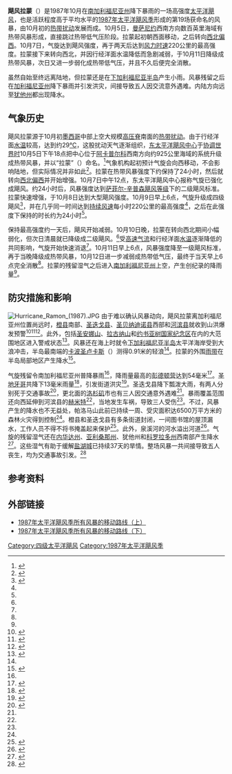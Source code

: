 {{noteTA
|G1=USState
}}
{{Infobox hurricane
| Name=飓风拉蒙<br />{{lang|en|Hurricane Ramon}}
| Type=飓风
| Year=1987
| Basin=EPac
| Image location=Ramon 10 oct 1987 1541Z.jpg
| Image name=1987年10月10日，正处最高强度的飓风拉蒙
| Formed=1987年10月5日
| Dissipated=1987年10月12日
| 1-min winds=120
| Pressure=
| Fatalities=间接造成五人丧生
| Damages=很小
| Areas=[[墨西哥|墨西哥]]（[[下加利福尼亚州|下加利福尼亚州]]）、[[美国西南部|美国西南部]]（[[加利福尼亚州|加利福尼亚州]]、[[内华达州|内华达州]]、[[亚利桑那州|亚利桑那州]]、[[犹他州|犹他州]]、[[科罗拉多州|科罗拉多州]]）
| Hurricane season=[[1987年太平洋飓风季|1987年太平洋飓风季]]
}}
'''飓风拉蒙'''（{{lang-en|Hurricane Ramon}}）是1987年10月在[[南加利福尼亚州|南加利福尼亚州]]降下暴雨的一场高强度[[太平洋飓风季|太平洋飓风]]，也是活跃程度高于平均水平的[[1987年太平洋飓风季|1987年太平洋飓风季]]形成的第19场获命名的风暴，由10月初的[[热带扰动|热带扰动]]发展而成。10月5日，[[曼萨尼约|曼萨尼约]]西南方向数百英里海域有热带风暴形成，直接跳过热带低气压阶段。拉蒙起初朝西面移动，之后转向[[罗盘方位|西北偏西]]。10月7日，气旋达到飓风强度，再于两天后达到[[最大持续风速|风力时速]]220公里的最高强度。拉蒙接下来转向西北，并因行经洋面水温降低而急剧减弱，于10月11日降级成热带风暴，次日又进一步弱化成热带低气压，并且不久后便完全消散。

虽然自始至终远离陆地，但拉蒙还是在[[下加利福尼亚半岛|下加利福尼亚半岛]]产生小雨。风暴残留之后在[[加利福尼亚州|加利福尼亚州]]降下暴雨并引发洪灾，间接导致五人因交流意外遇难。内陆方向远至[[犹他州|犹他州]]都出现降水。

== 气象历史 ==
{{Storm path|Ramon 1987 track.png}}
飓风拉蒙源于10月初[[墨西哥|墨西哥]]中部上空大规模[[高压脊|高压脊]]南面的[[热带扰动|热带扰动]]。由于行经洋面[[海面温度|水温]]较高，达到约29[[摄氏温标|℃]]，这股扰动天气逐渐组织，[[东太平洋飓风中心|东太平洋飓风中心]]于[[协调世界时|协调世界时]]10月5日下午18点把中心位于[[阿卡普尔科|阿卡普尔科]]西南方向约925公里海域的系统升级成热带风暴，并以“拉蒙”（{{lang|en|Ramon}}）命名。<ref name="1987phs">{{cite journal | author = R.L. Cross | year = 1988 | title = Eastern North Pacific Tropical Cyclones of 1987 | journal = Monthly Weather Review | publisher = American Meteorological Society | volume = 116 | accessdate = 2016-07-13 | url = http://journals.ametsoc.org/doi/pdf/10.1175/1520-0493.116.10.2106.1 | doi = 10.1175/1520-0493.116.10.2106.1 | bibcode = 1988MWRv..116.2106C | archive-date = 2020-06-06 | archive-url = https://web.archive.org/web/20200606181859/http://journals.ametsoc.org/doi/pdf/10.1175/1520-0493.116.10.2106.1 | dead-url = no }}</ref>气象机构起初预计气旋会向西移动，不会影响陆地，但实际情况并非如此<ref name="EPHC">{{cite journal | author1 = Eastern Pacific Hurricane Center | date = Fall 1988 | title = Annual data and verification tabulation, eastern North Pacific tropical storms and hurricanes, 1987 | author2 = E.B. Gunther | author3 = R.L. Cross | author4 = National Weather Service Western Region | publisher = [[美国国家气象局|National Weather Service]]}}</ref>。拉蒙在热带风暴强度下约保持了24小时，然后就转向[[罗盘方位|西北偏西]]并开始增强。{{lang|en|[[协调世界时|UTC]]}}10月7日中午12点，东太平洋飓风中心报称气旋已强化成飓风。约24小时后，风暴强度达到[[萨菲尔-辛普森飓风等级|萨菲尔-辛普森飓风等级]]下的二级飓风标准。拉蒙快速增强，于10月8日达到大型飓风强度。{{lang|en|UTC}}10月9日早上6点，气旋升级成四级飓风<ref name="EPAC HURDAT">{{cite web | author1 = [[国家飓风中心|National Hurricane Center]] | author2 = Hurricane Research Division | author3 = Central Pacific Hurricane Center | publisher = [[美国国家海洋和大气管理局|United States National Oceanic and Atmospheric Administration]]'s National Weather Service | title = The Northeast and North Central Pacific hurricane database 1949–2015 | accessdate = 2016-07-13 | format = [[文本文件|.TXT]] | archiveurl = https://web.archive.org/web/20160614024812/http://www.nhc.noaa.gov/data/hurdat/hurdat2-nepac-1949-2015-050916.txt | url = http://www.nhc.noaa.gov/data/hurdat/hurdat2-nepac-1949-2015-050916.txt | archivedate = 2016-06-14 | deadurl = no}}</ref>，并在几乎同一时间达到[[最大持续风速|持续风速]]每小时220公里的最高强度<ref name="1987phs" />，之后在此强度下保持的时长约为24小时<ref name="EPAC HURDAT" />。

保持最高强度约一天后，飓风开始减弱。10月10日晚，拉蒙在转向西北期间小幅弱化，但次日清晨就已降级成二级飓风。<ref name="EPAC HURDAT" />受[[高速气流|高速气流]]和行经洋面[[海面温度|水温]]逐渐降低的共同影响，气旋开始快速消退<ref name="1987phs" />。{{lang|en|UTC}}10月11日早上6点，风暴强度降至一级飓风标准，再于当晚降级成热带风暴，10月12日进一步减弱成热带低气压，最终于{{lang|en|UTC}}当天早上6点完全消散<ref name="EPAC HURDAT" />。拉蒙的残留湿气之后进入[[南加利福尼亚州|南加利福尼亚州]]上空，产生创纪录的降雨量<ref name="1987phs" />。

== 防灾措施和影响 ==
[[File:Hurricane_Ramon_(1987).JPG|thumb]]
由于难以确认风暴动向，飓风拉蒙离加利福尼亚州位置尚远时，[[橙县_(加利福尼亚州)|橙县]]南部、[[圣迭戈县_(加利福尼亚州)|圣迭戈县]]、[[圣贝纳迪诺县|圣贝纳迪诺县]]西部和[[河滨县|河滨县]]就收到山洪爆发预警<ref name="news3">{{cite news | title = Snow, Record Cold Hit U.S. | page = 1 | newspaper = The Gainesville Sun | date = 1987-10-13 | accessdate = 2016-07-13 | url = https://news.google.com/newspapers?id=DT9WAAAAIBAJ&sjid=CuoDAAAAIBAJ&pg=3562,3437942&dq=hurricane+california&hl=en | archive-date = 2021-01-03 | archive-url = https://web.archive.org/web/20210103185602/https://news.google.com/newspapers?id=DT9WAAAAIBAJ&sjid=CuoDAAAAIBAJ&pg=3562%2C3437942&dq=hurricane+california&hl=en | dead-url = no }}</ref><ref name="news1">{{cite news | author = McLean | title = West gets much-needed rain | date = 1987-10-13}}</ref><ref name="news2">{{cite news | author = Jack Jones | title = Hurricane Could Spawn Some Raine | newspaper = [[洛杉矶时报|The Los Angeles Times]] | date = 1987-10-10}}</ref>。此外，包括[[圣安娜山|圣安娜山]]、[[拉古纳山|拉古纳山]]和[[约书亚树国家公园|约书亚树国家纪念区]]在内的大范围地区进入警戒状态<ref name="news4">{{cite news | title = Storm Brings Record Rain | page = 5 | url = https://news.google.com/newspapers?id=XyFZAAAAIBAJ&sjid=zUYNAAAAIBAJ&pg=4856,1678895&dq=hurricane+california&hl=en | newspaper = The Union Democrat | date = 1987-10-13 | accessdate = 2016-07-13 | archive-date = 2021-01-21 | archive-url = https://web.archive.org/web/20210121104156/https://news.google.com/newspapers?id=XyFZAAAAIBAJ&sjid=zUYNAAAAIBAJ&pg=4856%2C1678895&dq=hurricane+california&hl=en | dead-url = no }}</ref>。风暴还在海上时就令[[下加利福尼亚半岛|下加利福尼亚半岛]]太平洋海岸受到大浪冲击，半岛最南端的[[卡波圣卢卡斯|卡波圣卢卡斯]]（{{lang|en|Cabo San Lucas}}）测得0.91米的轻浪<ref name="news2" />。拉蒙的外围[[雨带|雨带]]在半岛局部地区产生降水<ref name="LN">{{cite news | title = Cold on the Plains, Snow on Vermont | date = 1987-10-13 | agency = [[合众国际社|United Press International]]}}</ref>。

气旋残留令南加利福尼亚州普降暴雨<ref name="1987phs" />，降雨量最高的[[彭德顿营|彭德顿营]]达到54毫米<ref>{{cite report | title = A History of Significant Weather Events | url = http://www.wrh.noaa.gov/sgx/document/weatherhistory.pdf | year = 2005 | publisher = National Weather Service Forecast Office San Diego, California | work = National Oceanic and Atmospheric Administration | pages = 37 | accessdate = 2016-07-13 | format = [[便携式文档格式|PDF]] | deadurl = no | archiveurl = https://web.archive.org/web/20160120153201/http://www.wrh.noaa.gov/sgx/document/weatherhistory.pdf | archivedate = 2016-01-20}}</ref>。[[圣地亚哥_(加利福尼亚州)|圣地牙哥]]共降下13毫米雨量<ref>{{cite news | title = The Weather Today | newspaper = The Union Democrat | date = 1987-10-12 | accessdate = 2016-07-13 | page = 6 | url = https://news.google.com/newspapers?id=XiFZAAAAIBAJ&sjid=zUYNAAAAIBAJ&pg=6888,1559563&dq=hurricane+california&hl=en | archive-date = 2021-05-03 | archive-url = https://web.archive.org/web/20210503105633/https://news.google.com/newspapers?id=XiFZAAAAIBAJ&sjid=zUYNAAAAIBAJ&pg=6888%2C1559563&dq=hurricane+california&hl=en | dead-url = no }}</ref>，引发街道洪灾<ref name="5deaths">{{cite news | title = 5 dead in S. California is Storm's last Punch | newspaper = San Jose Mercury News | date = 1987-10-13}}</ref>。圣迭戈县降下瓢泼大雨，有两人分别死于交通事故<ref>{{cite news | title = Dying Hurricane Sprinkles Rains to Southland | newspaper = Daily News of Los Angeles | date = 1987-10-13}}</ref>，更北面的[[洛杉矶|洛杉矶]]市也有三人因交通意外遇难<ref name="news4" />。暴雨覆盖范围还向西延伸到河滨县的[[赫米特_(加利福尼亚州)|赫米特]]<ref name="news4" />，当地发生车祸，导致三人受伤<ref name="LN" />。不过，风暴产生的降水也不无益处，帕洛马山此前已持续一周、受灾面积达6500万平方米的森林火灾得到控制<ref name="news4" />。橙县和圣迭戈县有多条街道封闭，一间图书馆的屋顶漏水，工作人员不得不将书掩盖起来保护<ref>{{cite report | publisher = National Climatic Data Center | year = 1988 | title = Storm Data and Unusual Weather Phenomena | accessdate = 2013-11-11 | page = 15 | format = PDF | archivedate = 2013-11-11 | archiveurl = https://web.archive.org/web/20131111181239/http://www1.ncdc.noaa.gov/pub/orders/IPS-1F528B5F-6F60-40A7-A768-EFBA93B8BBDB.pdf | url = http://www1.ncdc.noaa.gov/pub/orders/IPS-1F528B5F-6F60-40A7-A768-EFBA93B8BBDB.pdf | deadurl = yes}}</ref>。此外，泉溪河的河水溢出河道<ref>{{cite news | title = San Jose Mercury News (CA) – October 13, 1987 – 8B California News Record San Diego Area Rains Help Control Big Brush Fire | date = 1987-10-13 | newspaper = San Jose Mercury News}}</ref>。气旋的残留湿气还在[[内华达州|内华达州]]、[[亚利桑那州|亚利桑那州]]、犹他州和[[科罗拉多州|科罗拉多州]]西南部产生降水<ref>{{cite news | newspaper = The Dispatch | title = Floyd Loses Its Punch | accessdate = 2016-07-13 | page = 6 | url = https://news.google.com/newspapers?id=KzseAAAAIBAJ&sjid=AL8EAAAAIBAJ&pg=6010,5419299&dq=hurricane+california&hl=en | date = 1987-10-13 | archive-date = 2021-05-03 | archive-url = https://web.archive.org/web/20210503105613/https://news.google.com/newspapers?id=KzseAAAAIBAJ&sjid=AL8EAAAAIBAJ&pg=6010%2C5419299&dq=hurricane+california&hl=en | dead-url = no }}</ref>。这些湿气有助于缓解[[盐湖城|盐湖城]]已持续37天的旱情。整场风暴一共间接导致五人丧生，均为交通事故引发。<ref name="LN2">{{cite news | title = Domestic News | date = 1987-10-13 | agency = [[美联社|Associated Press]]}}</ref>

== 参考资料 ==
{{Portal|热带气旋}}
{{Reflist|30em}}

== 外部链接 ==
{{Commons category|Hurricane Ramon (1987)}}
* [http://www.nhc.noaa.gov/data/tracks/tracks-ep-1987.png 1987年太平洋飓风季所有风暴的移动路线（上）] {{Wayback|url=http://www.nhc.noaa.gov/data/tracks/tracks-ep-1987.png |date=20210503105618 }}
* [http://www.nhc.noaa.gov/data/tracks/tracks-ep-1987b.png 1987年太平洋飓风季所有风暴的移动路线（下）] {{Wayback|url=http://www.nhc.noaa.gov/data/tracks/tracks-ep-1987b.png |date=20210503105622 }}

{{1987年太平洋飓风季}}
{{DEFAULTSORT:Hurricane Ramon}}
[[Category:四级太平洋飓风|Category:四级太平洋飓风]]
[[Category:1987年太平洋飓风季|Category:1987年太平洋飓风季]]
{{Good article}}